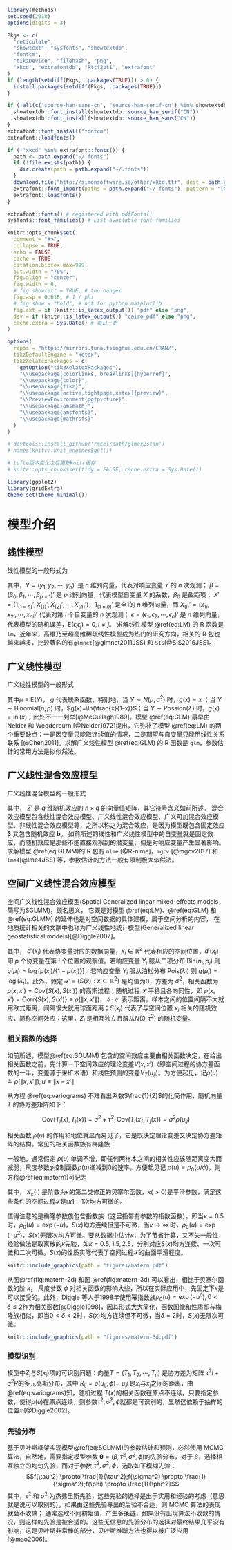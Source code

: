 ```{r include=FALSE, cache=FALSE}
library(methods)
set.seed(2018)
options(digits = 3)

Pkgs <- c(
  "reticulate",
  "showtext", "sysfonts", "showtextdb",
  "fontcm",
  "tikzDevice", "filehash", "png",
  "xkcd", "extrafontdb", "Rttf2pt1", "extrafont"
)
if (length(setdiff(Pkgs, .packages(TRUE))) > 0) {
  install.packages(setdiff(Pkgs, .packages(TRUE)))
}

if (!all(c("source-han-sans-cn", "source-han-serif-cn") %in% showtextdb::font_installed())) {
  showtextdb::font_install(showtextdb::source_han_serif("CN"))
  showtextdb::font_install(showtextdb::source_han_sans("CN"))
}
extrafont::font_install("fontcm")
extrafont::loadfonts()

if (!"xkcd" %in% extrafont::fonts()) {
  path <- path.expand("~/.fonts")
  if (!file.exists(path)) {
    dir.create(path = path.expand("~/.fonts"))
  }
  download.file("http://simonsoftware.se/other/xkcd.ttf", dest = path.expand("~/.fonts/xkcd.ttf"), mode = "wb")
  extrafont::font_import(paths = path.expand("~/.fonts"), pattern = "[X/x]kcd", prompt = FALSE)
  extrafont::loadfonts()
}

extrafont::fonts() # registered with pdfFonts()
sysfonts::font_families() # List available font families

knitr::opts_chunk$set(
  comment = "#>",
  collapse = TRUE,
  echo = FALSE,
  cache = TRUE,
  citation.bibtex.max=999,
  out.width = "70%",
  fig.align = "center",
  fig.width = 6,
  # fig.showtext = TRUE, # too danger
  fig.asp = 0.618, # 1 / phi
  # fig.show = "hold", # not for python matplotlib
  fig.ext = if (knitr::is_latex_output()) "pdf" else "png",
  dev = if (knitr::is_latex_output()) "cairo_pdf" else "png",
  cache.extra = Sys.Date() # 每日一更
)

options(
  repos = "https://mirrors.tuna.tsinghua.edu.cn/CRAN/",
  tikzDefaultEngine = "xetex",
  tikzXelatexPackages = c(
    getOption("tikzXelatexPackages"),
    "\\usepackage[colorlinks, breaklinks]{hyperref}",
    "\\usepackage{color}",
    "\\usepackage{tikz}",
    "\\usepackage[active,tightpage,xetex]{preview}",
    "\\PreviewEnvironment{pgfpicture}",
    "\\usepackage{amsmath}",
    "\\usepackage{amsfonts}",
    "\\usepackage{mathrsfs}"
  )
)

# devtools::install_github('rmcelreath/glmer2stan')
# names(knitr::knit_engines$get())

# tufte版本变化之后更新knitr缓存
# knitr::opts_chunk$set(tidy = FALSE, cache.extra = Sys.Date())

library(ggplot2)
library(gridExtra)
theme_set(theme_minimal())
```
# 模型介绍

## 线性模型  

线性模型的一般形式为

\begin{equation}
Y = X'\beta + \epsilon, \mathrm{E}(\epsilon) = 0, \mathrm{Cov}(\epsilon) = \sigma^2I  (\#eq:LM)
\end{equation}

其中，$Y = (y_1,y_2,\cdots,y_n)'$ 是 $n$ 维列向量，代表对响应变量 $Y$ 的 $n$ 次观测； 
$\beta = (\beta_0,\beta_1,\cdots,\beta_{p-1})'$ 是 $p$ 维列向量，代表模型自变量 $X$ 的系数，$\beta_0$ 是截距项；
$X' = (1_{(1\times n)}',X_{(1)}',X_{(2)}',\cdots,X_{(n)}')$，$1_{(1\times n)}'$ 是全1的 $n$ 维列向量，而 $X_{(i)}' = (x_{1i},x_{2i},\cdots,x_{ni})'$ 代表对第 $i$ 个自变量的 $n$ 次观测；
$\epsilon = (\epsilon_1,\epsilon_2,\cdots,\epsilon_n)'$ 是 $n$ 维列向量，代表模型的随机误差，$\mathrm{E}(\epsilon_i \epsilon_j) = 0, i \ne j$。 
求解线性模型 \@ref(eq:LM) 的 R 函数是 `lm`，近年来，高维乃至超高维稀疏线性模型成为热门的研究方向，相关的 R 包也越来越多，比较著名的有`glmnet`[@glmnet2011JSS] 和 `SIS`[@SIS2016JSS]。


## 广义线性模型

广义线性模型的一般形式

\begin{equation}
g(\mu) = X'\beta,  (\#eq:GLM)
\end{equation}

其中$\mu \equiv \mathrm{E}(Y)$， $g$ 代表联系函数，特别地，当 $Y \sim N(\mu,\sigma^2)$ 时，$g(x) = x$ ；当 $Y \sim \mathrm{Binomial}(n,p)$ 时，$g(x)=\ln(\frac{x}{1-x})$；当 $Y \sim \mathrm{Possion}(\lambda)$ 时，$g(x) = \ln(x)$；此处不一一列举[@McCullagh1989]。模型 \@ref(eq:GLM) 最早由 Nelder 和 Wedderburn [@Nelder1972]提出，它弥补了模型 \@ref(eq:LM) 的两个重要缺点：一是因变量只能取连续值的情况，二是期望与自变量只能用线性关系联系 [@Chen2011]。求解广义线性模型 \@ref(eq:GLM) 的 R 函数是 `glm`，参数估计的常用方法是拟似然法。

## 广义线性混合效应模型  

广义线性混合模型的一般形式

\begin{equation}
g(\mu) = X'\boldsymbol{\beta} + Z'\mathbf{b}  (\#eq:GLMM)
\end{equation}

其中， $Z'$ 是 $q$ 维随机效应的 $n \times q$ 的向量值矩阵，其它符号含义如前所述。
混合效应模型包含线性混合效应模型、广义线性混合效应模型、广义可加混合效应模型、非线性混合效应模型等，之所以称之为混合效应，是因为模型既包含固定效应 $\boldsymbol{\beta}$ 又包含随机效应 $\mathbf{b}$。 如前所述的线性和广义线性模型中的自变量就是固定效应，而随机效应是那些不能直接观察到的潜变量，但是对响应变量产生显著影响。求解模型 \@ref(eq:GLMM)的 R 包有 `nlme` [@R-nlme]，`mgcv` [@mgcv2017] 和`lme4`[@lme4JSS] 等，参数估计的方法一般有限制极大似然法。

## 空间广义线性混合效应模型

空间广义线性混合效应模型(Spatial Generalized linear mixed-effects models，简写为SGLMM)，顾名思义， 它既是对模型 \@ref(eq:LM)、\@ref(eq:GLM) 和 \@ref(eq:GLMM) 的延伸也是对空间数据的具体建模，属于空间分析的内容， 在地质统计相关的文献中也称为广义线性地统计模型(Generalized linear geostatistical models)[@Diggle2007]。

\begin{equation}
g(\mu_i) = T_{i} = d(x_i)'\beta + S(x_i) + Z_i (\#eq:SGLMM)
\end{equation}

其中， $d'(x_i)$ 代表协变量对应的数据向量，$x_i \in \mathbb{R}^2$ 代表相应的空间位置，$d'(x_i)$ 即 $p$ 个协变量在第 $i$ 个位置的观察值。若响应变量 $Y_i$ 服从二项分布 $\mathrm{Bin}(n_i,p_i)$ 则 $g(\mu_i) = \log[p(x_i)/\{1-p(x_i)\}]$，若响应变量 $Y_i$ 服从泊松分布 $\mathrm{Pois}(\lambda_i)$ 则 $g(\mu_i) = \log(\lambda_i)$。此外，假定 $\mathcal{S} = \{S(x): x \in \mathbb{R}^2\}$ 是均值为0，方差为 $\sigma^2$，相关函数为 $\rho(x,x') = \mathrm{Cov}\{S(x),S(x')\}$ 的高斯过程；随机过程 $\mathcal{S}$ 平稳且各向同性，即 $\rho(x,x') = \mathrm{Corr}\{S(x),S(x')\} \equiv \rho(\|x,x'\|)$，$\|\cdot\|$ 表示距离，样本之间的位置间隔不大就用欧式距离，间隔很大就用球面距离；$S(x_i)$ 代表了与空间位置 $x_i$ 相关的随机效应，简称空间效应；这里，$Z_i$ 是相互独立且服从$N(0,\tau^2)$ 的随机变量。

### 相关函数的选择

如前所述，模型\@ref(eq:SGLMM) 包含的空间效应主要由相关函数决定，在给出相关函数之前，先计算一下空间效应的理论变差$V(x,x')$（即空间过程的协方差函数的一半，变差源于采矿术语）和线性预测的变差$V_{T}(u_{ij})$。为方便起见，记$\rho(u) \triangleq \rho(\|x,x'\|),u \equiv \|x-x'\|$

\begin{equation}
\begin{aligned}
V(x,x')&=\frac{1}{2}\mathrm{Var}\{S(x)-S(x')\}\\
&=\frac{1}{2}\mathrm{Cov}(S(x)-S(x'),S(x)-S(x'))\\
&=\frac{1}{2}\{E[S(x)-S(x')][S(x)-S(x')]-[E(S(x)-S(x'))]^2\}\\
&=\sigma^2-\mathrm{Cov}(S(x),S(x'))=\sigma^2\{1-\rho(u)\}\\
V_{T}(u_{ij})&=\frac{1}{2}\mathrm{Var}\{T_{i}(x)-T_{j}(x)\}
=\frac{1}{2}\mathrm{E}[(T_{i}-T_{j})^2]=\tau^2+\sigma^2(1-\rho(u_{ij})) (\#eq:variograms)
\end{aligned}
\end{equation}

从方程 \@ref(eq:variograms) 不难看出系数$\frac{1}{2}$的化简作用，随机向量 $T$ 的协方差矩阵如下：

$$\mathrm{Cov}(T_{i}(x),T_{i}(x)) = \sigma^2+\tau^2, \mathrm{Cov}(T_{i}(x),T_{j}(x))=\sigma^2\rho(u_{ij})$$

相关函数 $\rho(u)$ 的作用和地位就显而易见了，它是既决定理论变差又决定协方差矩阵的结构。常见的相关函数族有梅隆族：

\begin{equation}
\rho(u)=\{2^{\kappa -1}\Gamma(\kappa)\}^{-1}(u/\phi)^{\kappa}\mathcal{K}_{\kappa}(u/\phi),u > 0 (\#eq:matern1)
\end{equation}

一般地，通常假定 $\rho(u)$ 单调不增，即任何两样本之间的相关性应该随距离变大而减弱，尺度参数$\phi$控制函数$\rho(u)$递减到0的速率，方便起见记 $\rho(u) = \rho_{0}(u/\phi)$，则方程\@ref(eq:matern1)可记为

\begin{equation}
\rho_{0}(u)=\{2^{\kappa -1}\Gamma(\kappa)\}^{-1}(u)^{\kappa}\mathcal{K}_{\kappa}(u),u > 0 (\#eq:matern2)
\end{equation}

其中，$\mathcal{K}_{\kappa}(\cdot)$ 是阶数为$\kappa$的第二类修正的贝塞尔函数，$\kappa(>0)$是平滑参数，满足这些条件的空间过程$\mathcal{S}$是$\lceil\kappa\rceil-1$次均方可微的。

值得注意的是梅隆参数族包含指数族（这里指带有参数的指数函数），即当$\kappa=0.5$时，$\rho_{0}(u)=\exp(-u)$，$S(x)$均方连续但是不可微，当$\kappa \to \infty$ 时，$\rho_{0}(u)=\exp(-u^2)$，$S(x)$无限次均方可微。要从数据中估计$\kappa$，为了节省计算，又不失一般性，经验做法是取离散的$\kappa$先验，如$\kappa=0.5,1.5,2.5$，分别对应$S(x)$均方连续、一次可微和二次可微。$S(x)$的性质实际代表了空间过程$\mathcal{S}$的曲面平滑程度。

```{r matern-2d,echo=FALSE,fig.cap="固定尺度参数，相关函数随距离的变化（图左）；固定贝塞尔函数的阶，相关函数随距离的变化（图右）"}
knitr::include_graphics(path = "figures/matern.pdf")
```

从图\@ref(fig:matern-2d) 和图 \@ref(fig:matern-3d) 可以看出，相比于贝塞尔函数的阶 $\kappa$， 尺度参数 $\phi$ 对相关函数的影响大些，所以在实际应用中，先固定下$\kappa$是可以接受的。此外，Diggle 等人于1998年使用幂指数族$\rho_{0}(u)=\exp(-u^{\delta}), 0 < \delta \leq 2$作为相关函数[@Diggle1998]，因其形式大大简化，函数图像和性质却与梅隆族相似，即当$0<\delta<2$时，$S(x)$均方连续但不可微，当$\delta=2$时，$S(x)$无限次可微。

```{r matern-3d,echo=FALSE,fig.cap="相关函数随贝塞尔函数的阶和尺度参数的变化，横轴表示尺度参数，纵轴表示贝塞尔函数的阶（从蓝到红，相关性由弱变强）"}
knitr::include_graphics(path = "figures/matern-3d.pdf")
```

### 模型识别

模型中$Z_{i}$与$S(x_i)$项的可识别问题：向量$T=(T_1,T_2,\cdots,T_n)$ 是协方差为矩阵 $\tau^2I+\sigma^2R$的多元高斯分布，其中 $R_{ij}=\rho(u_{ij};\phi)$，$u_ij$ 是$x_i$与$x_j$之间的距离，由\@ref(eq:variograms)知，随机过程 $T(x)$的相关函数在原点不连续。只要指定参数，使得$\rho(u)$在原点连续，则参数$\tau^2,\sigma^2,\phi$就都是可识别的，显然这依赖于抽样的位置$x_i$[@Diggle2002]。

### 先验分布

基于贝叶斯框架实现模型\@ref(eq:SGLMM)的参数估计和预测，必然使用 MCMC 算法，自然地，需要指定模型参数 $\bm{\theta} = (\beta,\tau^2,\sigma^2,\phi)$的先验分布，对于 $\beta$，选择相互独立的均匀先验，而对于参数 $\tau^2,\sigma^2,\phi$，选取如下模糊先验：
$$f(\tau^2) \propto \frac{1}{\tau^2};f(\sigma^2) \propto \frac{1}{\sigma^2};f(\phi) \propto \frac{1}{\phi^2}$$
其中，$\tau^2$ 和 $\sigma^2$ 为杰弗里斯先验，这些先验的选择是出于实用和经验的考虑（意思就是说可以取别的），如果由这些先验导出的后验不合适，则 MCMC 算法的表现就会不收敛； 通常选取不同初始值，产生多条链，如果没有出现算法不收敛的情况，则这样的先验是被合适的。这些无信息的先验分布的选择对最终结果几乎没有影响，这是贝叶斯非常棒的部分，贝叶斯推断方法也得以被广泛应用[@mao2006]。
